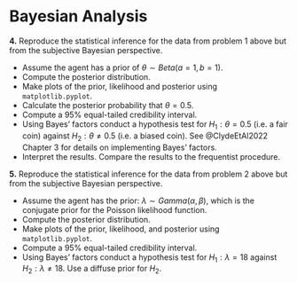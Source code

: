 # __Bayesian Analysis__ {.unnumbered}

__4.__ Reproduce the statistical inference for the data from problem 1 above but from the subjective Bayesian perspective. 

- Assume the agent has a prior of $\theta \sim Beta(a=1, b=1)$.
- Compute the posterior distribution.
- Make plots of the prior, likelihood and posterior using `matplotlib.pyplot`. 
- Calculate the posterior probability that $\theta = 0.5$. 
- Compute a $95\%$ equal-tailed credibility interval.
- Using Bayes' factors conduct a hypothesis test for $H_{1}: \theta = 0.5$ (i.e. a fair coin) against $H_{2}: \theta \ne 0.5$ (i.e. a biased coin). See @ClydeEtAl2022 Chapter 3 for details on implementing Bayes' factors. 
- Interpret the results. Compare the results to the frequentist procedure. 

__5.__ Reproduce the statistical inference for the data from problem 2 above but from the subjective Bayesian perspective. 

- Assume the agent has the prior: $\lambda \sim Gamma(\alpha, \beta)$, which is the conjugate prior for the Poisson likelihood function.
- Compute the posterior distribution. 
- Make plots of the prior, likelihood, and posterior using `matplotlib.pyplot`.
- Compute a $95\%$ equal-tailed credibility interval. 
- Using Bayes' factors conduct a hypothesis test for $H_{1}: \lambda = 18$ against $H_{2}: \lambda \ne 18$. Use a diffuse prior for $H_{2}$.

